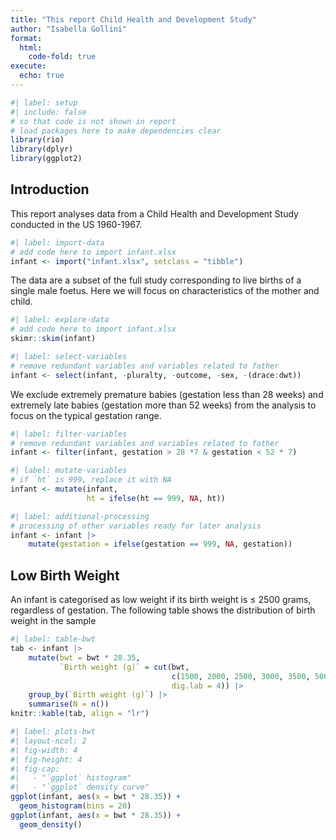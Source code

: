 ```yaml
---
title: "This report Child Health and Development Study"
author: "Isabella Gollini"
format: 
  html:
    code-fold: true 
execute:
  echo: true
---
```


```r
#| label: setup
#| include: false
# so that code is not shown in report  
# load packages here to make dependencies clear
library(rio)
library(dplyr)
library(ggplot2)
```

## Introduction

This report analyses data from a Child Health and Development Study 
conducted in the US 1960-1967.

```r
#| label: import-data
# add code here to import infant.xlsx
infant <- import("infant.xlsx", setclass = "tibble")
```

The data are a subset of the full study corresponding to live births of a 
single male foetus. Here we will focus on characteristics of the mother 
and child.

```r
#| label: explore-data
# add code here to import infant.xlsx
skimr::skim(infant)
```

```r
#| label: select-variables
# remove redundant variables and variables related to father
infant <- select(infant, -pluralty, -outcome, -sex, -(drace:dwt))
```

We exclude extremely premature babies (gestation less than 28 
weeks) and extremely late babies (gestation more than 52 weeks) from the 
analysis to focus on the typical gestation range.

```r
#| label: filter-variables
# remove redundant variables and variables related to father
infant <- filter(infant, gestation > 28 *7 & gestation < 52 * 7)
```

```r
#| label: mutate-variables
# if `ht` is 999, replace it with NA
infant <- mutate(infant, 
                 ht = ifelse(ht == 999, NA, ht))
```

```r
#| label: additional-processing
# processing of other variables ready for later analysis
infant <- infant |>
    mutate(gestation = ifelse(gestation == 999, NA, gestation))

```

## Low Birth Weight 

An infant is categorised as low weight if its birth weight is ≤ 2500 
grams, regardless of gestation. The following table shows the distribution 
of birth weight in the sample

```r
#| label: table-bwt
tab <- infant |>
    mutate(bwt = bwt * 28.35,
           `Birth weight (g)` = cut(bwt, 
                                    c(1500, 2000, 2500, 3000, 3500, 5000),
                                    dig.lab = 4)) |>
    group_by(`Birth weight (g)`) |>
    summarise(N = n())
knitr::kable(tab, align = "lr")
```

```r
#| label: plots-bwt
#| layout-ncol: 2
#| fig-width: 4
#| fig-height: 4
#| fig-cap: 
#|   - "`ggplot` histogram"
#|   - "`ggplot` density curve"
ggplot(infant, aes(x = bwt * 28.35)) + 
  geom_histogram(bins = 20)
ggplot(infant, aes(x = bwt * 28.35)) + 
  geom_density()
```
